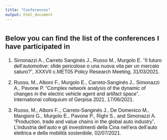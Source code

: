 ```yaml
---
title: "Conferences"
output: html_document
---
```


#
##

  
<font style="font-family: Helvetica, sans-serif; font-size:14pt">

### Below you can find the list of the conferences I have participated in

</font>

<font style="font-family: Helvetica, sans-serif; font-size:12pt">

1. Simonazzi A., Carreto Sanginés J., Russo M., Murgolo E. “Il futuro dell'automotive: sfide pericolose o una nuova vita per un mercato saturo?”, XXXVII c.MET05 Policy Research Meeting, 31/03/2021.

2. Russo, M., Alboni F., Murgolo E., Carreto-Sanginés J., Simonazzi A., Pavone P. “Complex network analysis of the dynamic of changes in the electric vehicle agent and artifact space”, International colloquium of Gerpisa 2021, 17/06/2021.

3. Russo, M., Alboni F.., Carreto-Sanginés J., De Domenico M., Mangioni G., Murgolo E., Pavone P., Righi S., and Simonazzi A. "Production, trade and value chains in the global auto industry", L'industria dell'auto e gli investimenti della Cina nell'era dell'auto elettrica e della mobilità sostenibile, 02/07/2021.


</font>
